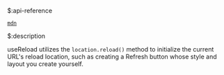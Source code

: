 $:api-reference

[`mdn`](https://developer.mozilla.org/en-US/docs/Web/API/Location/reload)


$:description

useReload utilizes the `location.reload()` method to initialize the current URL's reload location, such as creating a Refresh button whose style and layout you create yourself.